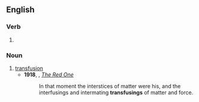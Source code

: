 ==English==

===Verb===
{{head|en|verb form}}

# {{present participle of|en|transfuse|nocat=1}}

===Noun===
{{en-noun}}

# [[transfusion]]
#* '''1918''', {{w|Jack London}}, ''[[s:The Red One/The Red One|The Red One]]''
#*: In that moment the interstices of matter were his, and the interfusings and intermating '''transfusings''' of matter and force.